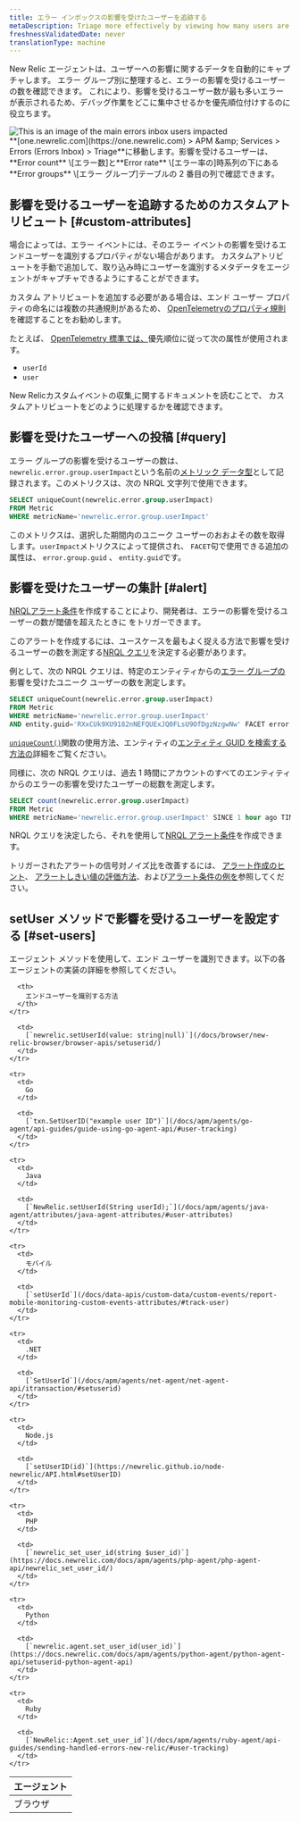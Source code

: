 ```yaml
---
title: エラー インボックスの影響を受けたユーザーを追跡する
metaDescription: Triage more effectively by viewing how many users are impacted by an error group.
freshnessValidatedDate: never
translationType: machine
---
```


New Relic エージェントは、ユーザーへの影響に関するデータを自動的にキャプチャします。 エラー グループ別に整理すると、エラーの影響を受けるユーザーの数を確認できます。 これにより、影響を受けるユーザー数が最も多いエラーが表示されるため、デバッグ作業をどこに集中させるかを優先順位付けするのに役立ちます。

<img title="An image showing how to navigate users impacted" alt="This is an image of the main errors inbox users impacted" src="/images/errors-inbox_screenshot-full_users-impacted.webp" />

<figcaption>
  **[one.newrelic.com](https://one.newrelic.com) &gt; APM &amp;amp; Services &gt; Errors (Errors Inbox) &gt; Triage**に移動します。影響を受けるユーザーは、**Error count** \[エラー数]と**Error rate** \[エラー率の]時系列の下にある**Error groups** \[エラー グループ]テーブルの 2 番目の列で確認できます。
</figcaption>

## 影響を受けるユーザーを追跡するためのカスタムアトリビュート [#custom-attributes]

場合によっては、エラー イベントには、そのエラー イベントの影響を受けるエンドユーザーを識別するプロパティがない場合があります。 カスタムアトリビュートを手動で追加して、取り込み時にユーザーを識別するメタデータをエージェントがキャプチャできるようにすることができます。

カスタム アトリビュートを追加する必要がある場合は、エンド ユーザー プロパティの命名には複数の共通規則があるため、 [OpenTelemetryのプロパティ規則](/docs/more-integrations/open-source-telemetry-integrations/opentelemetry/opentelemetry-introduction)を確認することをお勧めします。

たとえば、 [OpenTelemetry 標準では、](https://opentelemetry.io/docs/reference/specification/trace/semantic_conventions/span-general/#general-identity-attributes)優先順位に従って次の属性が使用されます。

* `userId`
* `user`

New Relicカスタムイベントの収集[ ](/docs/data-apis/custom-data/custom-events/collect-custom-attributes/#enabling-custom)に関するドキュメントを読むことで、 カスタムアトリビュートをどのように処理するかを確認できます。

## 影響を受けたユーザーへの投稿 [#query]

エラー グループの影響を受けるユーザーの数は、 `newrelic.error.group.userImpact`という名前の[メトリック データ型](/docs/data-apis/understand-data/metric-data/metric-data-type/)として記録されます。このメトリクスは、次の NRQL 文字列で使用できます。

```sql
SELECT uniqueCount(newrelic.error.group.userImpact) 
FROM Metric 
WHERE metricName='newrelic.error.group.userImpact'
```

このメトリクスは、選択した期間内のユニーク ユーザーのおおよその数を取得します。`userImpact`メトリクスによって提供され、 `FACET`句で使用できる追加の属性は、 `error.group.guid` 、 `entity.guid`です。

## 影響を受けたユーザーの集計 [#alert]

[NRQLアラート条件](/docs/alerts-applied-intelligence/new-relic-alerts/alert-conditions/create-alert-conditions/)を作成することにより、開発者は、エラーの影響を受けるユーザーの数が閾値を超えたときに <InlinePopover type="alerts" />をトリガーできます。

このアラートを作成するには、ユースケースを最もよく捉える方法で影響を受けるユーザーの数を測定する[NRQL クエリ](/docs/query-your-data/nrql-new-relic-query-language/get-started/introduction-nrql-new-relics-query-language/)を決定する必要があります。

例として、次の NRQL クエリは、特定のエンティティからの[エラー グループの](/docs/errors-inbox/errors-inbox/#groups)影響を受けたユニーク ユーザーの数を測定します。

```sql
SELECT uniqueCount(newrelic.error.group.userImpact) 
FROM Metric 
WHERE metricName='newrelic.error.group.userImpact' 
AND entity.guid='RXxCUk9XU9182nNEFQUExJQ0FLsU9OfDgzNzgwNw' FACET error.group.guid TIMESERIES
```

[`uniqueCount()`](/docs/alerts-applied-intelligence/new-relic-alerts/alert-conditions/create-nrql-alert-conditions/)関数の使用方法、エンティティの[エンティティ GUID を検索する方法の](/docs/new-relic-solutions/new-relic-one/core-concepts/what-entity-new-relic/#find)詳細をご覧ください。

同様に、次の NRQL クエリは、過去 1 時間にアカウントのすべてのエンティティからのエラーの影響を受けたユーザーの総数を測定します。

```sql
SELECT count(newrelic.error.group.userImpact) 
FROM Metric 
WHERE metricName='newrelic.error.group.userImpact' SINCE 1 hour ago TIMESERIES
```

NRQL クエリを決定したら、それを使用して[NRQL アラート条件](/docs/alerts-applied-intelligence/new-relic-alerts/alert-conditions/create-nrql-alert-conditions/#create)を作成できます。

トリガーされたアラートの信号対ノイズ比を改善するには、 [アラート作成のヒント](/docs/alerts-applied-intelligence/new-relic-alerts/alert-conditions/create-nrql-alert-conditions/#condition-tips)、 [アラートしきい値の評価方法](/docs/alerts-applied-intelligence/new-relic-alerts/alert-conditions/create-nrql-alert-conditions/#advanced-signal)、および[アラート条件の例を](/docs/alerts-applied-intelligence/new-relic-alerts/alert-conditions/create-nrql-alert-conditions/#examples)参照してください。

## setUser メソッドで影響を受けるユーザーを設定する [#set-users]

エージェント メソッドを使用して、エンド ユーザーを識別できます。以下の各エージェントの実装の詳細を参照してください。

<table>
  <thead>
    <tr>
      <th>
        エージェント
      </th>

      <th>
        エンドユーザーを識別する方法
      </th>
    </tr>
  </thead>

  <tbody>
    <tr>
      <td>
        ブラウザ
      </td>

      <td>
        [`newrelic.setUserId(value: string|null)`](/docs/browser/new-relic-browser/browser-apis/setuserid/)
      </td>
    </tr>

    <tr>
      <td>
        Go
      </td>

      <td>
        [`txn.SetUserID("example user ID")`](/docs/apm/agents/go-agent/api-guides/guide-using-go-agent-api/#user-tracking)
      </td>
    </tr>

    <tr>
      <td>
        Java
      </td>

      <td>
        [`NewRelic.setUserId(String userId);`](/docs/apm/agents/java-agent/attributes/java-agent-attributes/#user-attributes)
      </td>
    </tr>

    <tr>
      <td>
        モバイル
      </td>

      <td>
        [`setUserId`](/docs/data-apis/custom-data/custom-events/report-mobile-monitoring-custom-events-attributes/#track-user)
      </td>
    </tr>

    <tr>
      <td>
        .NET
      </td>

      <td>
        [`SetUserId`](/docs/apm/agents/net-agent/net-agent-api/itransaction/#setuserid)
      </td>
    </tr>

    <tr>
      <td>
        Node.js
      </td>

      <td>
        [`setUserID(id)`](https://newrelic.github.io/node-newrelic/API.html#setUserID)
      </td>
    </tr>

    <tr>
      <td>
        PHP
      </td>

      <td>
        [`newrelic_set_user_id(string $user_id)`](https://docs.newrelic.com/docs/apm/agents/php-agent/php-agent-api/newrelic_set_user_id/)
      </td>
    </tr>

    <tr>
      <td>
        Python
      </td>

      <td>
        [`newrelic.agent.set_user_id(user_id)`](https://docs.newrelic.com/docs/apm/agents/python-agent/python-agent-api/setuserid-python-agent-api)
      </td>
    </tr>

    <tr>
      <td>
        Ruby
      </td>

      <td>
        [`NewRelic::Agent.set_user_id`](/docs/apm/agents/ruby-agent/api-guides/sending-handled-errors-new-relic/#user-tracking)
      </td>
    </tr>
  </tbody>
</table>